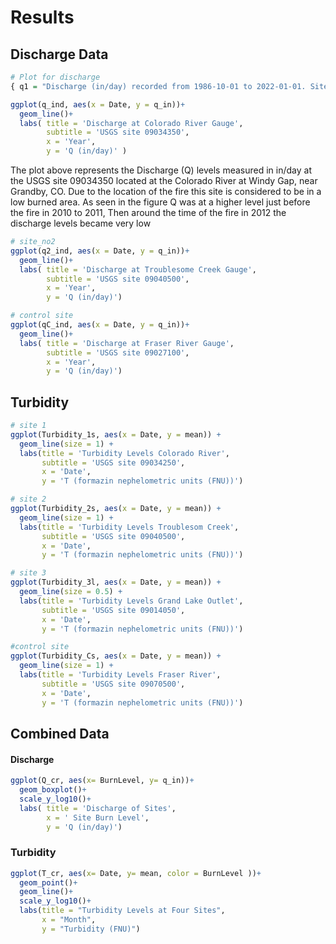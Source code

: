 
# Results

## Discharge Data

```r

# Plot for discharge 
{ q1 = "Discharge (in/day) recorded from 1986-10-01 to 2022-01-01. Site is low burned and located near Grandby, CO."}

ggplot(q_ind, aes(x = Date, y = q_in))+
  geom_line()+
  labs( title = 'Discharge at Colorado River Gauge',
        subtitle = 'USGS site 09034350',
        x = 'Year',
        y = 'Q (in/day)' )
```
The plot above represents the Discharge (Q) levels measured in in/day at the USGS site 09034350 located at the Colorado River at Windy Gap, near Grandby, CO. Due to the location of the fire this site is considered to be in a low burned area. As seen in the figure Q was at a higher level just before the fire in 2010 to 2011, Then around the time of the fire in 2012 the discharge levels became very low   
```r
# site_no2
ggplot(q2_ind, aes(x = Date, y = q_in))+
  geom_line()+
  labs( title = 'Discharge at Troublesome Creek Gauge',
        subtitle = 'USGS site 09040500',
        x = 'Year',
        y = 'Q (in/day)')
```

```r
# control site
ggplot(qC_ind, aes(x = Date, y = q_in))+
  geom_line()+
  labs( title = 'Discharge at Fraser River Gauge',
        subtitle = 'USGS site 09027100',
        x = 'Year',
        y = 'Q (in/day)')
```

## Turbidity

```r
# site 1
ggplot(Turbidity_1s, aes(x = Date, y = mean)) + 
  geom_line(size = 1) + 
  labs(title = 'Turbidity Levels Colorado River',
       subtitle = 'USGS site 09034250',
       x = 'Date',
       y = 'T (formazin nephelometric units (FNU))')
```

```r
# site 2
ggplot(Turbidity_2s, aes(x = Date, y = mean)) + 
  geom_line(size = 1) + 
  labs(title = 'Turbidity Levels Troublesom Creek',
       subtitle = 'USGS site 09040500',
       x = 'Date',
       y = 'T (formazin nephelometric units (FNU))')
```

```r
# site 3
ggplot(Turbidity_3l, aes(x = Date, y = mean)) + 
  geom_line(size = 0.5) + 
  labs(title = 'Turbidity Levels Grand Lake Outlet',
       subtitle = 'USGS site 09014050',
       x = 'Date',
       y = 'T (formazin nephelometric units (FNU))')
```

```r
#control site
ggplot(Turbidity_Cs, aes(x = Date, y = mean)) + 
  geom_line(size = 1) + 
  labs(title = 'Turbidity Levels Fraser River',
       subtitle = 'USGS site 09070500',
       x = 'Date',
       y = 'T (formazin nephelometric units (FNU))')
```

## Combined Data

#### Discharge

```r
ggplot(Q_cr, aes(x= BurnLevel, y= q_in))+
  geom_boxplot()+
  scale_y_log10()+
  labs( title = 'Discharge of Sites',
        x = ' Site Burn Level',
        y = 'Q (in/day)')

```

### Turbidity

```r

ggplot(T_cr, aes(x= Date, y= mean, color = BurnLevel ))+
  geom_point()+
  geom_line()+
  scale_y_log10()+
  labs(title = "Turbidity Levels at Four Sites",
       x = "Month",
       y = "Turbidity (FNU)")
```


